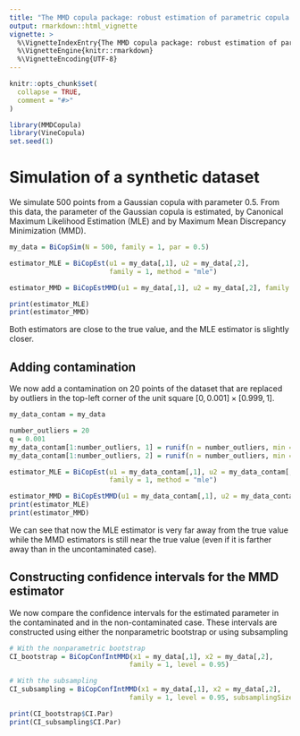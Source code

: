 ```yaml
---
title: "The MMD copula package: robust estimation of parametric copula models by MMD minimization"
output: rmarkdown::html_vignette
vignette: >
  %\VignetteIndexEntry{The MMD copula package: robust estimation of parametric copula models by MMD minimization}
  %\VignetteEngine{knitr::rmarkdown}
  %\VignetteEncoding{UTF-8}
---
```


```r
knitr::opts_chunk$set(
  collapse = TRUE,
  comment = "#>"
)
```

```r
library(MMDCopula)
library(VineCopula)
set.seed(1)
```


# Simulation of a synthetic dataset

We simulate 500 points from a Gaussian copula with parameter $0.5$.
From this data, the parameter of the Gaussian copula is estimated, by Canonical Maximum Likelihood Estimation (MLE) and by Maximum Mean Discrepancy Minimization (MMD).

```r

my_data = BiCopSim(N = 500, family = 1, par = 0.5)

estimator_MLE = BiCopEst(u1 = my_data[,1], u2 = my_data[,2], 
                         family = 1, method = "mle")

estimator_MMD = BiCopEstMMD(u1 = my_data[,1], u2 = my_data[,2], family = 1)

print(estimator_MLE)
print(estimator_MMD)

```
Both estimators are close to the true value, and the MLE estimator is slightly closer.

## Adding contamination

We now add a contamination on 20 points of the dataset that are replaced by outliers in the top-left corner of the unit square $[0 , 0.001] \times [0.999, 1]$.

```r

my_data_contam = my_data

number_outliers = 20
q = 0.001
my_data_contam[1:number_outliers, 1] = runif(n = number_outliers, min = 0, max = q)
my_data_contam[1:number_outliers, 2] = runif(n = number_outliers, min = 1-q, max = 1)

estimator_MLE = BiCopEst(u1 = my_data_contam[,1], u2 = my_data_contam[,2], 
                         family = 1, method = "mle")

estimator_MMD = BiCopEstMMD(u1 = my_data_contam[,1], u2 = my_data_contam[,2], family = 1)
print(estimator_MLE)
print(estimator_MMD)

```

We can see that now the MLE estimator is very far away from the true value while the MMD estimators is still near the true value (even if it is farther away than in the uncontaminated case).


## Constructing confidence intervals for the MMD estimator

We now compare the confidence intervals for the estimated parameter in the contaminated and in the non-contaminated case. These intervals are constructed using either the nonparametric bootstrap or using subsampling

```r

# With the nonparametric bootstrap
CI_bootstrap = BiCopConfIntMMD(x1 = my_data[,1], x2 = my_data[,2],
                              family = 1, level = 0.95)

# With the subsampling
CI_subsampling = BiCopConfIntMMD(x1 = my_data[,1], x2 = my_data[,2],
                              family = 1, level = 0.95, subsamplingSize = 100)

print(CI_bootstrap$CI.Par)
print(CI_subsampling$CI.Par)
```



